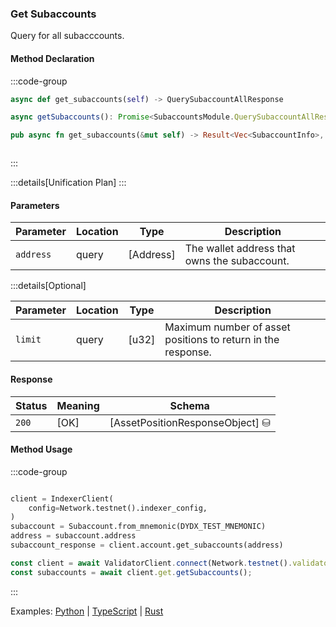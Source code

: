 ### Get Subaccounts

Query for all subacccounts.

#### Method Declaration

:::code-group

```python [Python]
async def get_subaccounts(self) -> QuerySubaccountAllResponse
```

```typescript [TypeScript]
async getSubaccounts(): Promise<SubaccountsModule.QuerySubaccountAllResponse>
```

```rust [Rust]
pub async fn get_subaccounts(&mut self) -> Result<Vec<SubaccountInfo>, Error>
```

```url [API]
```

:::

:::details[Unification Plan]
:::

#### Parameters

| Parameter           | Location | Type               | Description                                                           |
| ------------------- | -------- | ------------------ | --------------------------------------------------------------------- |
| `address`           | query    | [Address]          | The wallet address that owns the subaccount.                          |

:::details[Optional]

| Parameter                     | Location | Type                      | Description                                                  |
| ----------------------------- | -------- | ------------------------- | ------------------------------------------------------------ |
| `limit`                       | query    | [u32]                     | Maximum number of asset positions to return in the response. |

#### Response

| Status | Meaning     | Schema                          |
| ------ | ----------- | ------------------------------- |
| `200`  | [OK]        | [AssetPositionResponseObject] ⛁ |

#### Method Usage

:::code-group

```rust [Rust]
```

```python [Python]
client = IndexerClient(
    config=Network.testnet().indexer_config,
)
subaccount = Subaccount.from_mnemonic(DYDX_TEST_MNEMONIC)
address = subaccount.address
subaccount_response = client.account.get_subaccounts(address)
```

```typescript [TypeScript]
const client = await ValidatorClient.connect(Network.testnet().validatorConfig);
const subaccounts = await client.get.getSubaccounts();
```

:::

Examples: [Python] | [TypeScript] | [Rust]

[Python]: https://github.com/dydxprotocol/v4-clients/blob/3e8c7e1b960291b7ef273962d374d9934a5c4d33/v4-client-py-v2/examples/validator_get_example.py#L77
[TypeScript]: https://github.com/dydxprotocol/v4-clients/blob/3e8c7e1b960291b7ef273962d374d9934a5c4d33/v4-client-js/examples/validator_get_example.ts#L25
[Rust]: https://github.com/dydxprotocol/v4-clients/blob/3e8c7e1b960291b7ef273962d374d9934a5c4d33/v4-client-rs/client/examples/validator_get.rs#L68

